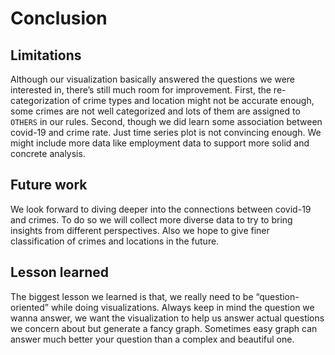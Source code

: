 # Conclusion
## Limitations
Although our visualization basically answered the questions we were interested in, there's still
much room for improvement. First, the re-categorization of crime types and location might not be
accurate enough, some crimes are not well categorized and lots of them are assigned to `OTHERS` in 
our rules. Second, though we did learn some association between covid-19 and crime rate.  Just time series
plot is not convincing enough. We might include more data like employment data to support more solid and concrete 
analysis.

## Future work
We look forward to diving deeper into the connections between covid-19 and crimes. To
do so we will collect more diverse data to try to bring insights from different perspectives.
Also we hope to give finer classification of crimes and locations in the future.

## Lesson learned
The biggest lesson we learned is that, we really need to be "question-oriented" while
doing visualizations. Always keep in mind the question we wanna answer, we want the visualization
to help us answer actual questions we concern about but generate a fancy graph. Sometimes easy graph
can answer much better your question than a complex and beautiful one.